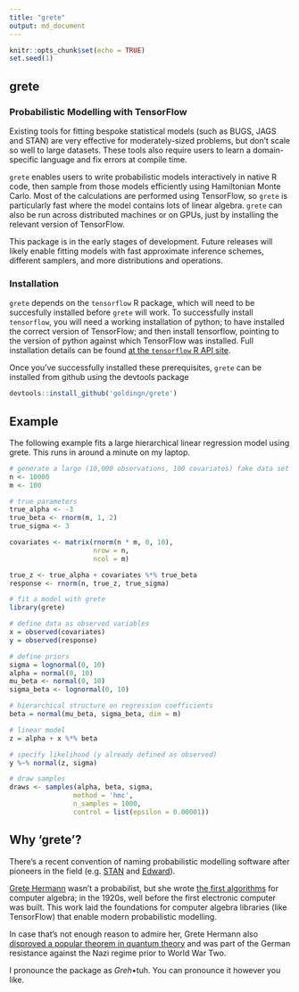 ```yaml
---
title: "grete"
output: md_document
---
```


```r
knitr::opts_chunk$set(echo = TRUE)
set.seed(1)
```

## grete

### Probabilistic Modelling with TensorFlow

Existing tools for fitting bespoke statistical models (such as BUGS, JAGS and STAN) are very effective for moderately-sized problems, but don't scale so well to large datasets. These tools also require users to learn a domain-specific language and fix errors at compile time.

`grete` enables users to write probabilistic models interactively in native R code, then sample from those models efficiently using Hamiltonian Monte Carlo.
Most of the calculations are performed using TensorFlow, so `grete` is particularly fast where the model contains lots of linear algebra. `grete` can also be run across distributed machines or on GPUs, just by installing the relevant version of TensorFlow.

This package is in the early stages of development. Future releases will likely enable fitting models with fast approximate inference schemes, different samplers, and more distributions and operations.

### Installation

`grete` depends on the `tensorflow` R package, which will need to be succesfully installed before `grete` will work. To successfully install `tensorflow`, you will need a working installation of python; to have installed the correct version of TensorFlow; and then install tensorflow, pointing to the version of python against which TensorFlow was installed. Full installation details can be found [at the `tensorflow` R API site](https://rstudio.github.io/tensorflow/).

Once you've successfully installed these prerequisites, `grete` can be installed from github using the devtools package

```r
devtools::install_github('goldingn/grete')
```


## Example

The following example fits a large hierarchical linear regression model using grete. This runs in around a minute on my laptop.

```r
# generate a large (10,000 observations, 100 covariates) fake data set
n <- 10000
m <- 100

# true parameters
true_alpha <- -3
true_beta <- rnorm(m, 1, 2)
true_sigma <- 3

covariates <- matrix(rnorm(n * m, 0, 10),
                     nrow = n,
                     ncol = m)

true_z <- true_alpha + covariates %*% true_beta
response <- rnorm(n, true_z, true_sigma)

# fit a model with grete
library(grete)

# define data as observed variables
x = observed(covariates)
y = observed(response)

# define priors
sigma = lognormal(0, 10)
alpha = normal(0, 10)
mu_beta <- normal(0, 10)
sigma_beta <- lognormal(0, 10)

# hierarchical structure on regression coefficients
beta = normal(mu_beta, sigma_beta, dim = m)

# linear model
z = alpha + x %*% beta

# specify likelihood (y already defined as observed)
y %~% normal(z, sigma)

# draw samples
draws <- samples(alpha, beta, sigma,
                method = 'hmc',
                n_samples = 1000,
                control = list(epsilon = 0.00001))
```

## Why 'grete'?

There's a recent convention of naming probabilistic modelling software after pioneers in the field (e.g. [STAN](https://en.wikipedia.org/wiki/Stanislaw_Ulam) and [Edward](https://en.wikipedia.org/wiki/George_E._P._Box)).

[Grete Hermann](https://en.wikipedia.org/wiki/Grete_Hermann) wasn't a probabilist, but she wrote [the first algorithms](http://dl.acm.org/citation.cfm?id=307342&coll=portal&dl=ACM) for computer algebra; in the 1920s, well before the first electronic computer was built. This work laid the foundations for computer algebra libraries (like TensorFlow) that enable modern probabilistic modelling.

In case that's not enough reason to admire her, Grete Hermann also [disproved a popular theorem in quantum theory](https://arxiv.org/pdf/0812.3986.pdf) and was part of the German resistance against the Nazi regime prior to World War Two.

I pronounce the package as *Greh*•tuh. You can pronounce it however you like.
